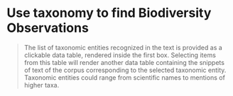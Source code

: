 #  Use taxonomy to find Biodiversity Observations

> The list of taxonomic entities recognized in the text is provided as a clickable data table, rendered inside the first box. Selecting items from this table will render another data table containing the snippets of text of the corpus corresponding to the selected taxonomic entity. Taxonomic entities could range from scientific names to mentions of higher taxa.
